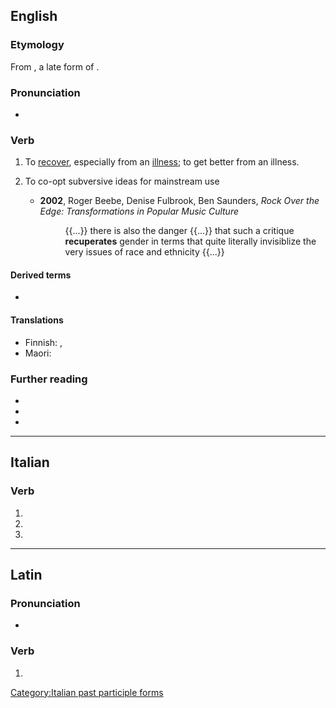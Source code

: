 ==English==

===Etymology===
{{PIE root|en|keh₂p}}
From {{der|en|la|recuperō}}, a late form of {{m|la|reciperō||to get again, regain, recover}}.

===Pronunciation===
* {{IPA|/ɹɪˈk(j)uːpəˌɹeɪt/|lang=en}}

===Verb===
{{en-verb|recuperat}}

# To [[recover]], especially from an [[illness]]; to get better from an illness.
# {{lb|en|sociology}} To co-opt subversive ideas for mainstream use
#* '''2002''', Roger Beebe, ‎Denise Fulbrook, ‎Ben Saunders, ''Rock Over the Edge: Transformations in Popular Music Culture''
#*: {{...}} there is also the danger {{...}} that such a critique '''recuperates''' gender in terms that quite literally invisiblize the very issues of race and ethnicity {{...}}

====Derived terms====
* {{l|en|recuperation}}

====Translations====
{{trans-see|recover, especially from an illness|recover}}

{{trans-top|recover from illness}}
* Finnish: {{t+|fi|toipua}}, {{t+|fi|parantua}}
* Maori: {{t|mi|whakamāui}}
{{trans-mid}}
{{trans-bottom}}

===Further reading===
* {{R:Webster 1913}}
* {{R:Century 1911}}
* {{R:OneLook}}

----

==Italian==

===Verb===
{{head|it|verb form}}

# {{inflection of|recuperare||2|p|pres|indc|lang=it}}
# {{inflection of|recuperare||2|p|impr|lang=it}}
# {{feminine plural of|recuperato|lang=it}}

[[Category:Italian past participle forms]]

----

==Latin==

===Pronunciation===
* {{la-IPA|recuperāte}}

===Verb===
{{la-verb-form|recuperāte}}

# {{inflection of|recuperō||2|p|pres|actv|impr|lang=la}}